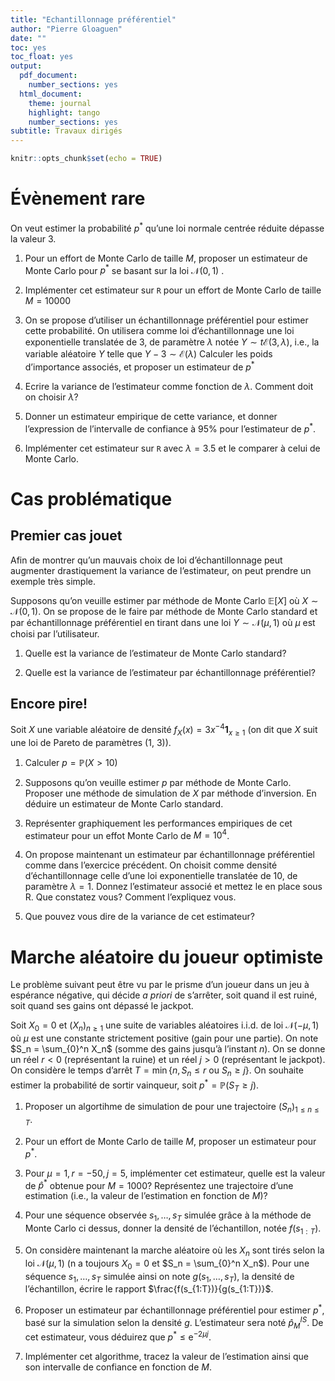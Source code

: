 ```yaml
---
title: "Echantillonnage préférentiel"
author: "Pierre Gloaguen"
date: ""
toc: yes
toc_float: yes
output:
  pdf_document: 
    number_sections: yes
  html_document:
    theme: journal
    highlight: tango
    number_sections: yes
subtitle: Travaux dirigés
---
```


```r
knitr::opts_chunk$set(echo = TRUE)
```

# Évènement rare

On veut estimer la probabilité $p^*$ qu'une loi normale centrée réduite dépasse la valeur 3.
 
 1. Pour un effort de Monte Carlo de taille $M$, proposer un estimateur de Monte Carlo pour $p^*$ se basant sur la loi $\mathcal{N}(0, 1)$ .
 
 2. Implémenter cet estimateur sur `R` pour un effort de Monte Carlo de taille $M= 10000$
 
3. On se propose d'utiliser un échantillonnage préférentiel pour estimer cette probabilité.
 On utilisera comme loi d'échantillonnage une loi exponentielle translatée de 3, de paramètre $\lambda$ notée $Y\sim t\mathcal{E}(3, \lambda)$, i.e., la variable aléatoire $Y$ telle que $Y - 3 \sim \mathcal{E}(\lambda)$
 Calculer les poids d'importance associés, et proposer un estimateur de $p^*$
 
 4. Ecrire la variance de l'estimateur comme fonction de $\lambda$. Comment doit on choisir $\lambda$? 
 
5. Donner un estimateur empirique de cette variance, et donner l'expression de l'intervalle de confiance à 95% pour l'estimateur de $p^*$.
 
 6. Implémenter cet estimateur sur `R` avec $\lambda = 3.5$ et le comparer à celui de Monte Carlo.
 
# Cas problématique

## Premier cas jouet

Afin de montrer qu'un mauvais choix de loi d'échantillonnage peut augmenter drastiquement la variance de l'estimateur, on peut prendre un exemple très simple.

Supposons qu'on veuille estimer par méthode de Monte Carlo $\mathbb{E}[X]$ où $X \sim \mathcal{N}(0, 1)$. 
On se propose de le faire par méthode de Monte Carlo standard et par échantillonnage préférentiel en tirant dans une loi $Y \sim\mathcal{N}(\mu, 1)$ où $\mu$ est choisi par l'utilisateur.

1. Quelle est la variance de l'estimateur de Monte Carlo standard?

2. Quelle est la variance de l'estimateur par échantillonnage préférentiel?


## Encore pire!

Soit $X$ une variable aléatoire de densité $f_X(x) = 3x^{-4}\mathbf{1}_{x\geq 1}$ (on dit que $X$ suit une loi de Pareto de paramètres (1, 3)).

1. Calculer $p = \mathbb{P}(X>10)$

2. Supposons qu'on veuille estimer $p$ par méthode de Monte Carlo.
Proposer une méthode de simulation de $X$ par méthode d'inversion. En déduire un estimateur de Monte Carlo standard.

3. Représenter graphiquement les performances empiriques de cet estimateur pour un effot Monte Carlo de $M= 10^4$.

4. On propose maintenant un estimateur par échantillonnage préférentiel comme dans l'exercice précédent.
On choisit comme densité d'échantillonnage celle d'une loi exponentielle translatée de 10, de paramètre $\lambda = 1$. Donnez l'estimateur associé et mettez le en place sous R. Que constatez vous? Comment l'expliquez vous.

5. Que pouvez vous dire de la variance de cet estimateur? 
 
# Marche aléatoire du joueur optimiste

Le problème suivant peut être vu par le prisme d'un joueur dans un jeu à espérance négative, qui décide *a priori* de s'arrêter, soit quand il est ruiné, soit quand ses gains ont dépassé le jackpot.

Soit $X_0 = 0$ et $(X_n)_{n\geq 1}$ une suite de variables aléatoires i.i.d. de loi 
$\mathcal{N}(-\mu, 1)$ où $\mu$ est une constante strictement positive (gain pour une partie). 
On note $S_n = \sum_{0}^n X_n$ (somme des gains jusqu'à l'instant $n$).
On se donne un réel $r < 0$ (représentant la ruine) et un réel $j > 0$ (représentant le jackpot). 
On considère le temps d'arrêt $T = \min\left\lbrace n, S_n \leq r \text{ ou } S_n \geq j\right\rbrace$.
On souhaite estimer la probabilité de sortir vainqueur, soit $p^* = \mathbb{P}(S_T \geq j)$.

1. Proposer un algortihme de simulation de pour une trajectoire $(S_n)_{1\leq n \leq T}$.

2. Pour un effort de Monte Carlo de taille $M$, proposer un estimateur pour $p^*$. 

3. Pour $\mu =1, r = -50, j = 5$, implémenter cet estimateur, quelle est la valeur de $\hat{p}^*$ obtenue pour $M = 1000$? Représentez une trajectoire d'une estimation (i.e., la valeur de l'estimation en fonction de $M$)?

4. Pour une séquence observée $s_1, \dots, s_T$ simulée grâce à la méthode de Monte Carlo ci dessus, donner la densité de l'échantillon, notée
$f(s_{1:T})$.

5. On considère maintenant la marche aléatoire où les $X_n$ sont tirés selon la loi $\mathcal{N}(\mu, 1)$ (n a toujours $X_0 = 0$ et $S_n = \sum_{0}^n X_n$).
Pour une séquence $s_1, \dots, s_T$ simulée ainsi on note $g(s_1, \dots, s_T)$, la densité de l'échantillon, écrire le rapport $\frac{f(s_{1:T})}{g(s_{1:T})}$. 

6. Proposer un estimateur par échantillonnage préférentiel pour estimer $p^*$, basé sur la simulation selon la densité $g$. L'estimateur sera noté $\hat{p}_M^{IS}$. De cet estimateur, vous déduirez que $p^* \leq \text{e}^{-2\mu j}$.

7. Implémenter cet algorithme, tracez la valeur de l'estimation ainsi que son intervalle de confiance en fonction de $M$.

